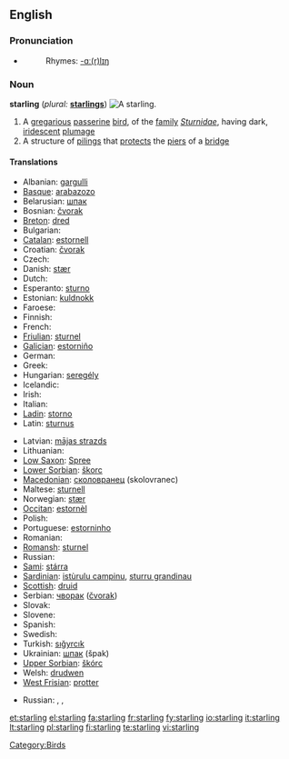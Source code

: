 {{see|Starling}}
==English==

===Pronunciation===
* {{IPA|/'stɑɽlɪŋ/}}
*: Rhymes: [[Rhymes:English:-ɑː(r)lɪŋ|-ɑː(r)lɪŋ]]

===Noun===
'''starling'''  (''plural:'' '''[[starlings]]''')
[[Image:Common starling in london.jpg|thumb|right|A starling.]]
# A [[gregarious]] [[passerine]] [[bird]], of the [[family]] ''[[Sturnidae]]'', having dark, [[iridescent]] [[plumage]]
# A structure of [[piling]]s that [[protect]]s the [[pier]]s of a [[bridge]]

====Translations====
{{trans-top|bird}}
* Albanian: [[gargulli]]
* [[Basque]]: [[arabazozo]]
* Belarusian: [[шпак]] {{m}}
* Bosnian: [[čvorak]] {{m}}
* [[Breton]]: [[dred]]
* Bulgarian: {{t+|bg|скорец|m|tr=skorec|sc=Cyrl}}
* [[Catalan]]: [[estornell]]
* Croatian: [[čvorak]]
* Czech: {{t-|cs|špaček}}
* Danish: [[stær]]
* Dutch: {{t+|nl|spreeuw|m}}
* Esperanto: [[sturno]]
* Estonian: [[kuldnokk]]
* Faroese: {{t-|fo|stari|xs=Faroese}}
* Finnish: {{t-|fi|kottarainen}}
* French: {{t+|fr|étourneau|m}}
* [[Friulian]]: [[sturnel]]
* [[Galician]]: [[estorniño]] {{m}}
* German: {{t+|de|Star|m}}
* Greek: {{t+|el|ψαρόνι|n|tr=psaróni|sc=Grek}}
* Hungarian: [[seregély]]
* Icelandic: {{t+|is|stari}}
* Irish: {{t-|ga|druid|xs=Irish}}
* Italian: {{t+|it|storno|m}}
* [[Ladin]]: [[storno]]
* Latin: [[sturnus]] {{m}}
{{trans-mid}}
* Latvian: [[mājas strazds]]
* Lithuanian: {{t+|lt|varnėnas|m|xs=Lithuanian}}
* [[Low Saxon]]: [[Spree]] {{m|f}}
* [[Lower Sorbian]]: [[škorc]]
* [[Macedonian]]: [[сколовранец]] (skolovranec)
* Maltese: [[sturnell]]
* Norwegian: [[stær]]
* [[Occitan]]: [[estornèl]] {{m}}
* Polish: {{t-|pl|szpak|m}}
* Portuguese: [[estorninho]] {{m}}
* Romanian: {{t+|ro|graur}}
* [[Romansh]]: [[sturnel]]
* Russian: {{t+|ru|скворец|m|tr=skvor'éc|sc=Cyrl}}
* [[Sami]]: [[stárra]]
* [[Sardinian]]: [[istùrulu campinu]], [[sturru grandinau]]
* [[Scottish]]: [[druid]]
* Serbian: [[чворак]] ([[čvorak]])
* Slovak: {{t-|sk|škorec}}
* Slovene: {{t+|sl|škorec|m}}
* Spanish: {{t+|es|estornino|m}}
* Swedish: {{t-|sv|stare}}
* Turkish: [[sığyrcık]]
* Ukrainian: [[шпак]] (špak)
* [[Upper Sorbian]]: [[škórc]]
* Welsh: [[drudwen]]
* [[West Frisian]]: [[protter]]
{{trans-bottom}}

{{trans-top|pilings}}
* Russian: {{t|ru|водорез|m|tr=vodor'éz|sc=Cyrl}}, {{t|ru|волнорез|m|tr=volnor'éz|sc=Cyrl}}, {{t|ru|ледорез|m|tr=l'edor'éz|sc=Cyrl}}
{{trans-mid}}
{{trans-bottom}}

[[Category:Birds]]

[[et:starling]]
[[el:starling]]
[[fa:starling]]
[[fr:starling]]
[[fy:starling]]
[[io:starling]]
[[it:starling]]
[[lt:starling]]
[[pl:starling]]
[[fi:starling]]
[[te:starling]]
[[vi:starling]]